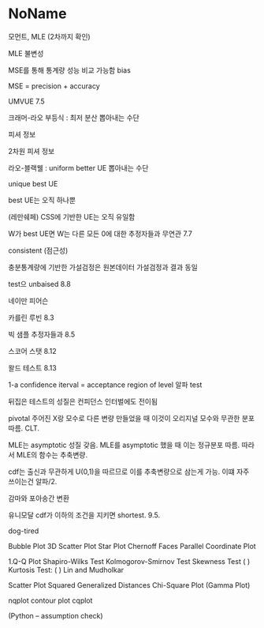 # NoName


모먼트, MLE (2차까지 확인)

MLE 불변성

MSE를 통해 통계량 성능 비교 가능함
bias

MSE = precision + accuracy

UMVUE 7.5

크래머-라오 부등식 : 최저 분산 뽑아내는 수단

피셔 정보

2차원 피셔 정보

라오-블랙웰 : uniform better UE 뽑아내는 수단

unique best UE

best UE는 오직 하나뿐

(레만쉐페) CSS에 기반한 UE는 오직 유일함

W가 best UE면 W는 다른 모든 0에 대한 추정자들과 무연관 7.7

consistent (점근성)

충분통계량에 기반한 가설검정은 원본데이터 가설검정과 결과 동일

test으 unbaised 8.8

네이만 피어슨

카를린 루빈 8.3

빅 샘플 추정자들과 8.5 

스코어 스탯 8.12

왈드 테스트 8.13


1-a confidence iterval = acceptance region of level 알파 test

뒤집은 테스트의 성질은 컨피던스 인터벌에도 전이됨

pivotal 주어진 X랑 모수로 다른 변량 만들었을 때 이것이 오리지널 모수와 무관한 분포 따름. CLT.

MLE는 asymptotic 성질 갖음. MLE를 asymptotic 했을 때 이는 정규분포 따름. 따라서 MLE의 함수는 추축변량. 

cdf는 출신과 무관하게 U(0,1)을 따르므로 이를 추축변량으로 삼는게 가능. 이떄 자주 쓰이는건 알파/2.

감마와 포아송간 변환



유니모달 cdf가 이하의 조건을 지키면 shortest. 9.5.



dog-tired







Bubble Plot
3D Scatter Plot
Star Plot
Chernoff Faces
Parallel Coordinate Plot

1.Q-Q Plot
Shapiro-Wilks Test
Kolmogorov-Smirnov Test
Skewness Test ( )
Kurtosis Test: ( )
Lin and Mudholkar

Scatter Plot
Squared Generalized Distances
Chi-Square Plot (Gamma Plot)

nqplot
contour plot
cqplot

(Python – assumption check)



